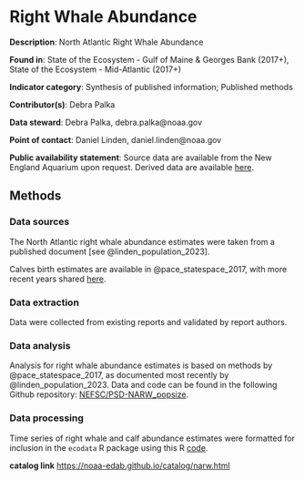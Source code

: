 # Right Whale Abundance {#narw}

**Description**: North Atlantic Right Whale Abundance

**Found in**: State of the Ecosystem - Gulf of Maine & Georges Bank (2017+), State of the Ecosystem - Mid-Atlantic (2017+)

**Indicator category**: Synthesis of published information; Published methods

**Contributor(s)**: Debra Palka
  
**Data steward**: Debra Palka, debra.palka@noaa.gov
  
**Point of contact**: Daniel Linden, daniel.linden@noaa.gov
  
**Public availability statement**: Source data are available from the New England Aquarium upon request. Derived data are available [here](http://comet.nefsc.noaa.gov/erddap/tabledap/protected_species_soe_v1.html).

## Methods

### Data sources
The North Atlantic right whale abundance estimates were taken from a published document [see @linden_population_2023].

Calves birth estimates are available in @pace_statespace_2017, with more recent years shared [here](https://www.fisheries.noaa.gov/gallery/north-atlantic-right-whale-calving-season-archive).

### Data extraction 
Data were collected from existing reports and validated by report authors. 

### Data analysis
Analysis for right whale abundance estimates is based on methods by @pace_statespace_2017, as documented most recently by @linden_population_2023. Data and code can be found in the following Github repository: [NEFSC/PSD-NARW_popsize](https://github.com/NEFSC/PSD-NARW_popsize). 

### Data processing

Time series of right whale  and calf abundance estimates were formatted for inclusion in the `ecodata` R package using this R [code](https://github.com/NOAA-EDAB/ecodata/blob/master/data-raw/get_narw.R).

**catalog link** <https://noaa-edab.github.io/catalog/narw.html>